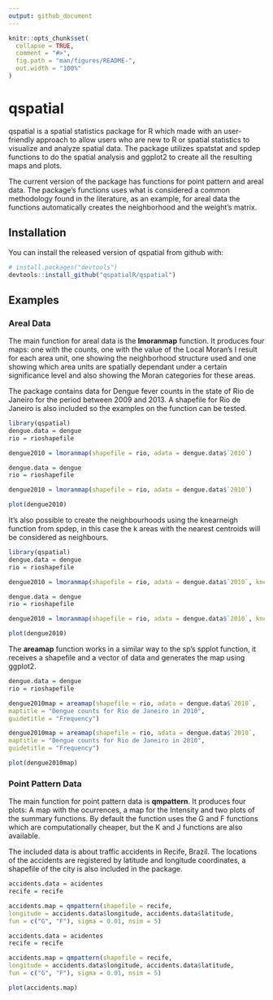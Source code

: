 ```yaml
---
output: github_document
---
```


```r
knitr::opts_chunk$set(
  collapse = TRUE,
  comment = "#>",
  fig.path = "man/figures/README-",
  out.width = "100%"
)
```
# qspatial

<!-- badges: start -->
<!-- badges: end -->

qspatial is a spatial statistics package for R which made with an user-friendly approach to allow users who are new to R or spatial statistics to visualize and analyze spatial data. The package utilizes spatstat and spdep functions to do the spatial analysis and ggplot2 to create all the resulting maps and plots.

The current version of the package has functions for point pattern and areal data. The package's functions uses what is considered a common methodology found in the literature, as an example, for areal data the functions automatically creates the neighborhood and the weight's matrix.

## Installation

You can install the released version of qspatial from github with:

```r
# install.packages("devtools")
devtools::install_github("qspatialR/qspatial")
```
## Examples

### Areal Data

The main function for areal data is the **lmoranmap** function. It produces four maps: one with the counts, one with the value of the Local Moran's I result for each area unit, one showing the neighborhood structure used and one showing which area units are spatially dependant under a certain significance level and also showing the Moran categories for these areas.

The package contains data for Dengue fever counts in the state of Rio de Janeiro for the period between 2009 and 2013. A shapefile for Rio de Janeiro is also included so the examples on the function can be tested.

```r
library(qspatial)
dengue.data = dengue
rio = rioshapefile

dengue2010 = lmoranmap(shapefile = rio, adata = dengue.data$`2010`)
```

```r
dengue.data = dengue
rio = rioshapefile

dengue2010 = lmoranmap(shapefile = rio, adata = dengue.data$`2010`)
```

```r
plot(dengue2010)
```

It's also possible to create the neighbourhoods using the knearneigh function from spdep, in this case the k areas with the nearest centroids will be considered as neighbours.

```r
library(qspatial)
dengue.data = dengue
rio = rioshapefile

dengue2010 = lmoranmap(shapefile = rio, adata = dengue.data$`2010`, knearest = 5)
```

```r
dengue.data = dengue
rio = rioshapefile

dengue2010 = lmoranmap(shapefile = rio, adata = dengue.data$`2010`, knearest = 5)
```

```r
plot(dengue2010)
```

The **areamap** function works in a similar way to the sp's spplot function, it receives a shapefile and a vector of data and generates the map using ggplot2.

```r
dengue.data = dengue
rio = rioshapefile

dengue2010map = areamap(shapefile = rio, adata = dengue.data$`2010`,
maptitle = "Dengue counts for Rio de Janeiro in 2010",
guidetitle = "Frequency")
```

```r
dengue2010map = areamap(shapefile = rio, adata = dengue.data$`2010`,
maptitle = "Dengue counts for Rio de Janeiro in 2010",
guidetitle = "Frequency")
```

```r
plot(dengue2010map)
```

### Point Pattern Data

The main function for point pattern data is **qmpattern**. It produces four plots: A map with the ocurrences, a map for the Intensity and two plots of the summary functions. By default the function uses the G and F functions which are computationally cheaper, but the K and J functions are also available.

The included data is about traffic accidents in Recife, Brazil. The locations of the accidents are registered by latitude and longitude coordinates, a shapefile of the city is also included in the package. 

```r
accidents.data = acidentes
recife = recife

accidents.map = qmpattern(shapefile = recife,
longitude = accidents.data$longitude, accidents.data$latitude,
fun = c("G", "F"), sigma = 0.01, nsim = 5)
```

```r
accidents.data = acidentes
recife = recife

accidents.map = qmpattern(shapefile = recife,
longitude = accidents.data$longitude, accidents.data$latitude,
fun = c("G", "F"), sigma = 0.01, nsim = 5)
```

```r
plot(accidents.map)
```
